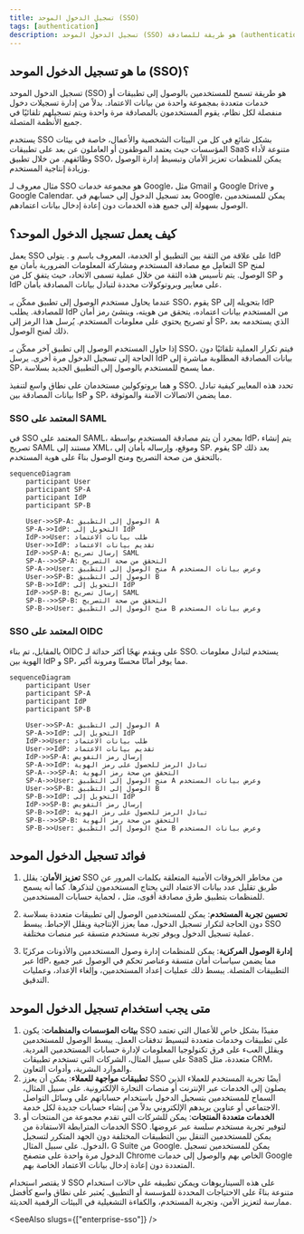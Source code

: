 ```yaml
---
title: تسجيل الدخول الموحد (SSO)
tags: [authentication]
description: تسجيل الدخول الموحد (SSO) هو طريقة للمصادقة (authentication) تسمح للمستخدمين بالوصول إلى أنظمة متعددة بمجموعة واحدة من بيانات الاعتماد. كعنصر رئيسي في أنظمة إدارة الهوية والوصول (IAM)، يتم استخدام SSO على نطاق واسع في التطبيقات والخدمات السحابية الحديثة، مما يسهل الوصول إلى المستخدمين ويعزز الأمان.
---
```


## ما هو تسجيل الدخول الموحد (SSO)؟

تسجيل الدخول الموحد (SSO) هو طريقة <Ref slug="authentication" /> تسمح للمستخدمين بالوصول إلى تطبيقات أو خدمات متعددة بمجموعة واحدة من بيانات الاعتماد. بدلاً من إدارة تسجيلات دخول منفصلة لكل نظام، يقوم المستخدمون بالمصادقة مرة واحدة ويتم تسجيلهم تلقائيًا في جميع الأنظمة المتصلة.

يستخدم SSO بشكل شائع في كل من البيئات الشخصية والأعمال، خاصة في بيئات المؤسسات حيث يعتمد الموظفون أو العاملون عن بعد على تطبيقات SaaS متنوعة لأداء وظائفهم. من خلال تطبيق SSO، يمكن للمنظمات تعزيز الأمان وتبسيط إدارة الوصول وزيادة إنتاجية المستخدم.

مثال معروف لـ SSO هو مجموعة خدمات Google، مثل Gmail و Google Drive و Google Calendar. بعد تسجيل الدخول إلى حسابهم في Google، يمكن للمستخدمين الوصول بسهولة إلى جميع هذه الخدمات دون إعادة إدخال بيانات اعتمادهم.

## كيف يعمل تسجيل الدخول الموحد؟

يعمل SSO على علاقة من الثقة بين التطبيق أو الخدمة، المعروف باسم <Ref slug="service-provider" /> و <Ref slug="identity-provider" />. يتولى IdP التعامل مع مصادقة المستخدم ومشاركة المعلومات الضرورية بأمان مع SP لمنح الوصول. يتم تأسيس هذه الثقة من خلال عملية تسمى الاتحاد، حيث يتفق كل من SP و IdP على معايير وبروتوكولات محددة لتبادل بيانات المصادقة بأمان.

عندما يحاول مستخدم الوصول إلى تطبيق ممكّن بـ SSO، يقوم SP بتحويله إلى IdP للمصادقة. يطلب IdP من المستخدم بيانات اعتماده، يتحقق من هويته، وينشئ رمز أمان أو تصريح يحتوي على معلومات المستخدم. يُرسل هذا الرمز إلى SP، الذي يستخدمه بعد ذلك لمنح الوصول.

إذا حاول المستخدم الوصول إلى تطبيق آخر ممكّن بـ SSO، فيتم تكرار العملية تلقائيًا دون الحاجة إلى تسجيل الدخول مرة أخرى. يرسل IdP بيانات المصادقة المطلوبة مباشرة إلى SP، مما يسمح للمستخدم بالوصول إلى التطبيق الجديد بسلاسة.

<Ref slug="saml" /> و <Ref slug="openid-connect" /> هما بروتوكولين مستخدمان على نطاق واسع لتنفيذ SSO. تحدد هذه المعايير كيفية تبادل بيانات المصادقة بين IsP و SP، مما يضمن الاتصالات الآمنة والموثوقة.

### SSO المعتمد على SAML

في SSO المعتمد على SAML، بمجرد أن يتم مصادقة المستخدم بواسطة IdP، يتم إنشاء تصريح SAML مستند إلى XML، وموقع، وإرساله بأمان إلى SP. يقوم SP بعد ذلك بالتحقق من صحة التصريح ومنح الوصول بناءً على هوية المستخدم.

```mermaid
sequenceDiagram
    participant User
    participant SP-A
    participant IdP
    participant SP-B

    User->>SP-A: الوصول إلى التطبيق A
    SP-A->>IdP: التحويل إلى IdP
    IdP->>User: طلب بيانات الاعتماد
    User->>IdP: تقديم بيانات الاعتماد
    IdP->>SP-A: إرسال تصريح SAML
    SP-A-->>SP-A: التحقق من صحة التصريح
    SP-A->>User: منح الوصول إلى التطبيق A وعرض بيانات المستخدم
    User->>SP-B: الوصول إلى التطبيق B
    SP-B->>IdP: التحويل إلى IdP
    IdP->>SP-B: إرسال تصريح SAML
    SP-B-->>SP-B: التحقق من صحة التصريح
    SP-B->>User: منح الوصول إلى التطبيق B وعرض بيانات المستخدم
```

### SSO المعتمد على OIDC

بالمقابل، تم بناء OIDC على <Ref slug="oauth-2.0" /> ويقدم نهجًا أكثر حداثة لـ SSO. يستخدم <Ref slug="jwt" /> لتبادل معلومات الهوية بين IdP و SP، مما يوفر أمانًا محسنًا ومرونة أكبر.

```mermaid
sequenceDiagram
    participant User
    participant SP-A
    participant IdP
    participant SP-B

    User->>SP-A: الوصول إلى التطبيق A
    SP-A->>IdP: التحويل إلى IdP
    IdP->>User: طلب بيانات الاعتماد
    User->>IdP: تقديم بيانات الاعتماد
    IdP->>SP-A: إرسال رمز التفويض
    SP-A->>IdP: تبادل الرمز للحصول على رمز الهوية
    SP-A-->>SP-A: التحقق من صحة رمز الهوية
    SP-A->>User: منح الوصول إلى التطبيق A وعرض بيانات المستخدم
    User->>SP-B: الوصول إلى التطبيق B
    SP-B->>IdP: التحويل إلى IdP
    IdP->>SP-B: إرسال رمز التفويض
    SP-B->>IdP: تبادل الرمز للحصول على رمز الهوية
    SP-B-->>SP-B: التحقق من صحة رمز الهوية
    SP-B->>User: منح الوصول إلى التطبيق B وعرض بيانات المستخدم
```

## فوائد تسجيل الدخول الموحد

1. **تعزيز الأمان**: يقلل SSO من مخاطر الخروقات الأمنية المتعلقة بكلمات المرور عن طريق تقليل عدد بيانات الاعتماد التي يحتاج المستخدمون لتذكرها. كما أنه يسمح للمنظمات بتطبيق طرق مصادقة أقوى، مثل <Ref slug="mfa" />، لحماية حسابات المستخدمين.

2. **تحسين تجربة المستخدم**: يمكن للمستخدمين الوصول إلى تطبيقات متعددة بسلاسة دون الحاجة لتكرار تسجيل الدخول، مما يعزز الإنتاجية ويقلل الإحباط. يبسط SSO عملية تسجيل الدخول ويوفر تجربة مستخدم متسقة عبر منصات مختلفة.

3. **إدارة الوصول المركزية**: يمكن للمنظمات إدارة وصول المستخدمين والأذونات مركزيًا عبر IdP، مما يضمن سياسات أمان متسقة وعناصر تحكم في الوصول عبر جميع التطبيقات المتصلة. يبسط ذلك عمليات إعداد المستخدمين، وإلغاء الإعداد، وعمليات التدقيق.

## متى يجب استخدام تسجيل الدخول الموحد

1. **بيئات المؤسسات والمنظمات**: يكون SSO مفيدًا بشكل خاص للأعمال التي تعتمد على تطبيقات وخدمات متعددة لتبسيط تدفقات العمل. يبسط الوصول للمستخدمين ويقلل العبء على فرق تكنولوجيا المعلومات لإدارة حسابات المستخدمين الفردية. على سبيل المثال، الشركات التي تستخدم تطبيقات SaaS متعددة، مثل CRM، والموارد البشرية، وأدوات التعاون.
2. **تطبيقات مواجهة للعملاء**: يمكن أن يعزز SSO أيضًا تجربة المستخدم للعملاء الذين يصلون إلى الخدمات عبر الإنترنت أو منصات التجارة الإلكترونية. على سبيل المثال، السماح للمستخدمين بتسجيل الدخول باستخدام حساباتهم على وسائل التواصل الاجتماعي أو عناوين بريدهم الإلكتروني بدلاً من إنشاء حسابات جديدة لكل خدمة.
3. **الخدمات متعددة المنتجات**: يمكن للشركات التي تقدم مجموعة من المنتجات أو الخدمات المترابطة الاستفادة من SSO لتوفير تجربة مستخدم سلسة عبر عروضها. يمكن للمستخدمين التنقل بين التطبيقات المختلفة دون الجهد المتكرر لتسجيل الدخول. على سبيل المثال، G Suite من Google. يمكن للمستخدمين تسجيل الدخول مرة واحدة على متصفح Chrome الخاص بهم والوصول إلى خدمات Google المتعددة دون إعادة إدخال بيانات الاعتماد الخاصة بهم.

لا يقتصر استخدام SSO على هذه السيناريوهات ويمكن تطبيقه على حالات استخدام متنوعة بناءً على الاحتياجات المحددة للمؤسسة أو التطبيق. يُعتبر على نطاق واسع كأفضل ممارسة لتعزيز الأمن، وتجربة المستخدم، والكفاءة التشغيلية في البيئات الرقمية الحديثة.

<SeeAlso slugs={["enterprise-sso"]} />